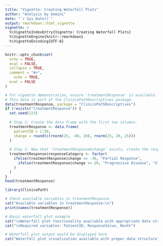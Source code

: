```yaml
---
title: "Vignette: Creating Waterfall Plots"
author: "Analysis by Gemini"
date: "`r Sys.Date()`"
output: rmarkdown::html_vignette
vignette: >
  %\VignetteIndexEntry{Vignette: Creating Waterfall Plots}
  %\VignetteEngine{knitr::rmarkdown}
  %\VignetteEncoding{UTF-8}
---
```


```r
knitr::opts_chunk$set(
  echo = TRUE,
  eval = FALSE,
  collapse = TRUE,
  comment = "#>",
    echo = TRUE,
  eval = FALSE
)
```


```r
# For vignette demonstration, ensure 'treatmentResponse' is available.
# This data is part of the ClinicoPathDescriptives package.
data(treatmentResponse, package = "ClinicoPathDescriptives")
if (!exists("treatmentResponse")) {
  set.seed(123)
  
  # Step 1: Create the data frame with the first two columns.
  treatmentResponse <- data.frame(
    patientID = 1:50,
    change = round(c(rnorm(25, -40, 20), rnorm(25, 20, 25)))
  )
  
  # Step 2: Now that 'treatmentResponse$change' exists, create the responseCategory column.
  treatmentResponse$responseCategory <- factor(
    ifelse(treatmentResponse$change <= -30, "Partial Response",
      ifelse(treatmentResponse$change >= 20, "Progressive Disease", "Stable Disease")
    )
  )
}
head(treatmentResponse)
```


```r
library(ClinicoPath)

# Check available variables in treatmentResponse
cat("Available variables in treatmentResponse:\n")
print(names(treatmentResponse))

# Basic waterfall plot example
cat("\nWaterfall plot functionality available with appropriate data structure")
cat("\nRequired variables: PatientID, ResponseValue, Month")
```


```r
# Waterfall plot output would be displayed here
cat("Waterfall plot visualization available with proper data structure")
```


